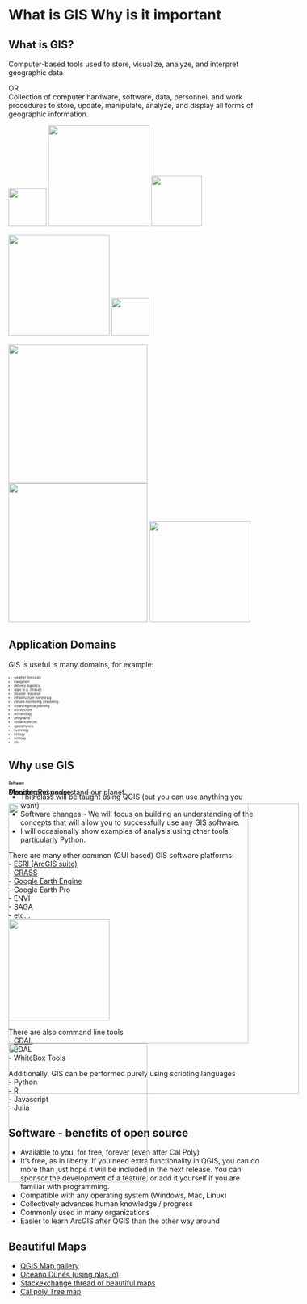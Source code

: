# What is GIS Why is it important

## What is GIS?

:::{.fragment}
Computer-based tools used to store, visualize, analyze, and interpret geographic data
:::

<p class="fragment fade-in-then-out">
  OR  
  Collection of computer hardware, software, data,
personnel, and work procedures to store, update,
manipulate, analyze, and display all forms of geographic
information. 
</p>

:::{.fragment}
![](img/qgis_logo.jpeg){.absolute top=200 left=0 width="75"}
![](img/qgis_screen.png){.absolute top=220 left=0 width="200"}
![](img/esri_logo.jpeg){.absolute top=425 right=325 width="100"}
:::

:::{.fragment}
![](img/grass-screen.jpeg){.absolute top=260 right=50 width="200"}
![](img/grass_logo.png){.absolute top=190 right=50 width="75"}
:::

:::{.fragment}
![](img/python_ecosytem.jpeg){.absolute top=220 left=210 width="275"}
![](img/R_ecosystem.jpeg){.absolute top=220 right=275 width="275"}
![](img/postgis.jpeg){.absolute top=425 left=325 width="200"}
:::


## Application Domains
GIS is useful is many domains, for example:  

::: {style="font-size: 0.45em"}
+ weather forecasts  
+ navigation  
+ delivery logisitics   
+ apps (e.g. Strava!)   
+ disaster response    
+ infrastructure monitoring   
+ climate monitoring / modeling   
+ urban/regional planning
+ architecture
+ archaeology
+ geography
+ social sciences
+ (geo)physics
+ hydrology
+ biology
+ ecology
+ etc...
:::


## Why use GIS

::: {r-stack}

::: {.fragment .fade-in-then-out style="position: absolute;"}
Monitor and understand our planet

![](img/Global_NDVI.gif){top=220 left=110 width="475"}
![](img/aralsea.png){top=150 right=0 width="275"}
:::

::: {.fragment .fade-in-then-out style="position: absolute;"}
Planning

![](img/urb_plan.png){width="575"}
:::


::: {.fragment .fade-in-then-out style="position: absolute;"}
Disaster Response

![](img/modis-fire.jpeg){top=220 left=110 width="475"}
![](img/disaster_movie.png){top=150 right=0 width="275"}
:::

:::


## Software{style="font-size: 0.5em"}
:::{.fragment}
+ This class will be taught using QGIS (but you can use anything you want)
+ Software changes - We will focus on building an understanding of the concepts that will allow you to successfully use any GIS software.
+ I will occasionally show examples of analysis using other tools, particularly Python.
:::

:::{.r-stack}
<p class="fragment fade-in-then-out">
There are many other common (GUI based) GIS  software platforms:  
  - [ESRI (ArcGIS suite)](https://www.geographyrealm.com/qgis-versus-arcgis/)  
  - [GRASS](https://en.wikipedia.org/wiki/GRASS_GIS)  
  - [Google Earth Engine](https://en.wikipedia.org/wiki/Google_Earth#Google_Earth_Engine)  
  - Google Earth Pro  
  - ENVI  
  - SAGA  
  - etc...  
  ![](img/qgis_screen.png){.absolute top=220 left=500 width="200"}
</p>

<p class="fragment fade-in-then-out">
There are also command line tools  
  - [GDAL](https://en.wikipedia.org/wiki/GDAL)  
  - PDAL  
  - WhiteBox Tools  
</p>

<p class="fragment fade-in-then-out">
Additionally, GIS can be performed purely using scripting languages  
  - Python  
  - R  
  - Javascript  
  - Julia  
</p>
:::


## Software - benefits of open source{.smaller}

+ Available to you, for free, forever (even after Cal Poly)
+ It’s free, as in liberty. If you need extra functionality in QGIS, you can do more than just hope it
will be included in the next release. You can sponsor the development of a feature, or add it
yourself if you are familiar with programming.
+ Compatible with any operating system (Windows, Mac, Linux)
+ Collectively advances human knowledge / progress
+ Commonly used in many organizations
+ Easier to learn ArcGIS after QGIS than the other way around

## Beautiful Maps
+ [QGIS Map gallery](https://www.flickr.com/groups/qgis/pool/)
+ [Oceano Dunes (using plas.io)](https://p3d.in/Z86TN) 
+ [Stackexchange thread of beautiful maps](https://gis.stackexchange.com/questions/3083/seeking-examples-of-beautiful-maps)
+ [Cal poly Tree map](https://calpoly.maps.arcgis.com/apps/webappviewer/index.html?id=49c730285d064d17be4c8429426d7609)

